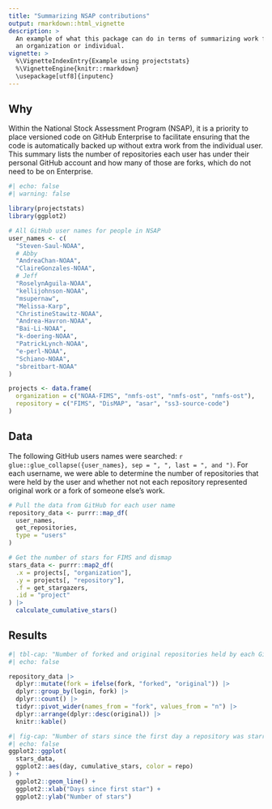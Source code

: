 ```yaml
---
title: "Summarizing NSAP contributions"
output: rmarkdown::html_vignette
description: >
  An example of what this package can do in terms of summarizing work for
  an organization or individual.
vignette: >
  %\VignetteIndexEntry{Example using projectstats}
  %\VignetteEngine{knitr::rmarkdown}
  \usepackage[utf8]{inputenc}
---
```


## Why

Within the National Stock Assessment Program (NSAP), it is a priority to place versioned code on GitHub Enterprise to facilitate ensuring that the code is automatically backed up without extra work from the individual user. This summary lists the number of repositories each user has under their personal GitHub account and how many of those are forks, which do not need to be on Enterprise.

```r
#| echo: false
#| warning: false

library(projectstats)
library(ggplot2)

# All GitHub user names for people in NSAP
user_names <- c(
  "Steven-Saul-NOAA",
  # Abby
  "AndreaChan-NOAA",
  "ClaireGonzales-NOAA",
  # Jeff
  "RoselynAguila-NOAA",
  "kellijohnson-NOAA",
  "msupernaw",
  "Melissa-Karp",
  "ChristineStawitz-NOAA",
  "Andrea-Havron-NOAA",
  "Bai-Li-NOAA",
  "k-doering-NOAA",
  "PatrickLynch-NOAA",
  "e-perl-NOAA",
  "Schiano-NOAA",
  "sbreitbart-NOAA"
)

projects <- data.frame(
  organization = c("NOAA-FIMS", "nmfs-ost", "nmfs-ost", "nmfs-ost"),
  repository = c("FIMS", "DisMAP", "asar", "ss3-source-code")
)
```

## Data

The following GitHub users names were searched: `r glue::glue_collapse({user_names}, sep = ", ", last = ", and ")`. For each username, we were able to determine the number of repositories that were held by the user and whether not not each repository represented original work or a fork of someone else's work.

```r
# Pull the data from GitHub for each user name
repository_data <- purrr::map_df(
  user_names,
  get_repositories,
  type = "users"
)

# Get the number of stars for FIMS and dismap
stars_data <- purrr::map2_df(
  .x = projects[, "organization"],
  .y = projects[, "repository"],
  .f = get_stargazers,
  .id = "project"
) |>
  calculate_cumulative_stars()
```


## Results
```r
#| tbl-cap: "Number of forked and original repositories held by each GitHub user name."
#| echo: false

repository_data |>
  dplyr::mutate(fork = ifelse(fork, "forked", "original")) |>
  dplyr::group_by(login, fork) |>
  dplyr::count() |>
  tidyr::pivot_wider(names_from = "fork", values_from = "n") |>
  dplyr::arrange(dplyr::desc(original)) |>
  knitr::kable()
```

```r
#| fig-cap: "Number of stars since the first day a repository was starred."
#| echo: false
ggplot2::ggplot(
  stars_data,
  ggplot2::aes(day, cumulative_stars, color = repo)
) +
  ggplot2::geom_line() +
  ggplot2::xlab("Days since first star") +
  ggplot2::ylab("Number of stars")
```
